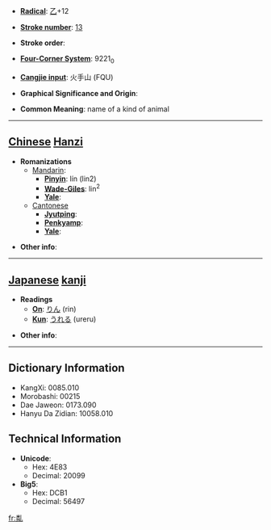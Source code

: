 * '''[[Wiktionary:Chinese radical index| Radical]]''': [[Wiktionary:Chinese radical index 乙|乙]]+12

* '''[[Wiktionary:Chinese total strokes index|Stroke number]]''': [[Wiktionary:Chinese total strokes index 13|13]]

* '''Stroke order''': 

* '''[[Wiktionary:Chinese four corner index|Four-Corner System]]''': 9221<sub>0</sub>

* '''[[Wiktionary:Chinese Cangjie index|Cangjie input]]''': 火手山 (FQU)

* '''Graphical Significance and Origin''': 

* '''Common Meaning''': name of a kind of animal

----

== [[Chinese]] [[Hanzi]] ==

* '''Romanizations'''
** [[Mandarin]]:
*** '''[[Pinyin]]''': lín (lin2)
*** '''[[Wade-Giles]]''': lin<sup>2</sup>
*** '''[[Yale]]''': 
**[[Cantonese]]
***'''[[Jyutping]]''':
***'''[[Penkyamp]]''': 
***'''[[Yale]]''': 

* '''Other info''': 

----

== [[Japanese]] [[kanji]] ==

* '''Readings'''
** '''[[On]]''': [[りん]] (rin)
** '''[[Kun]]''': [[うれる]] (ureru)

* '''Other info''':  

----

== Dictionary Information ==

* KangXi: 0085.010
* Morobashi: 00215
* Dae Jaweon: 0173.090
* Hanyu Da Zidian: 10058.010

== Technical Information ==

* '''Unicode''':
** Hex: 4E83
** Decimal: 20099
* '''Big5''':
** Hex: DCB1
** Decimal: 56497

[[fr:亃]]